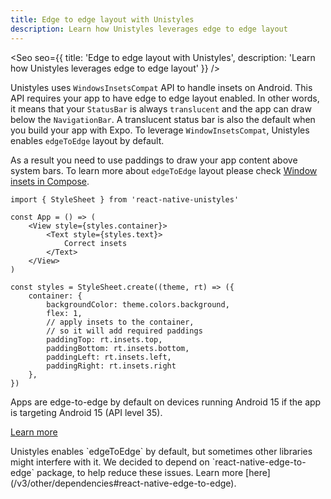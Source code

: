 ```yaml
---
title: Edge to edge layout with Unistyles
description: Learn how Unistyles leverages edge to edge layout
---
```



<Seo
    seo={{
        title: 'Edge to edge layout with Unistyles',
        description: 'Learn how Unistyles leverages edge to edge layout'
    }}
/>

Unistyles uses `WindowsInsetsCompat` API to handle insets on Android. This API requires your app to have edge to edge layout enabled.
In other words, it means that your `StatusBar` is always `translucent` and the app can draw below the `NavigationBar`. A translucent status bar is also the default when you build your app with Expo. To leverage `WindowInsetsCompat`, Unistyles enables `edgeToEdge` layout by default.

As a result you need to use paddings to draw your app content above system bars. To learn more about `edgeToEdge` layout please check [Window insets in Compose](https://developer.android.com/develop/ui/compose/layouts/insets).

```tsx /rt.insets.*/
import { StyleSheet } from 'react-native-unistyles'

const App = () => (
    <View style={styles.container}>
        <Text style={styles.text}>
            Correct insets
        </Text>
    </View>
)

const styles = StyleSheet.create((theme, rt) => ({
    container: {
        backgroundColor: theme.colors.background,
        flex: 1,
        // apply insets to the container,
        // so it will add required paddings
        paddingTop: rt.insets.top,
        paddingBottom: rt.insets.bottom,
        paddingLeft: rt.insets.left,
        paddingRight: rt.insets.right
    },
})
```

<Aside title="Edge-to-edge enforcement">
Apps are edge-to-edge by default on devices running Android 15 if the app is targeting Android 15 (API level 35).

[Learn more](https://developer.android.com/about/versions/15/behavior-changes-15)
</Aside>

<Aside type="caution">
Unistyles enables `edgeToEdge` by default, but sometimes other libraries might interfere with it.
We decided to depend on `react-native-edge-to-edge` package, to help reduce these issues. Learn more [here](/v3/other/dependencies#react-native-edge-to-edge).
</Aside>
